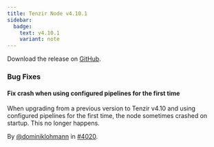 ```yaml
---
title: Tenzir Node v4.10.1
sidebar:
  badge:
    text: v4.10.1
    variant: note
---
```


Download the release on [GitHub](https://github.com/tenzir/tenzir/releases/tag/v4.10.1).

### Bug Fixes

#### Fix crash when using configured pipelines for the first time

When upgrading from a previous version to Tenzir v4.10 and using configured
pipelines for the first time, the node sometimes crashed on startup. This no
longer happens.

By [@dominiklohmann](https://github.com/dominiklohmann) in [#4020](https://github.com/tenzir/tenzir/pull/4020).
